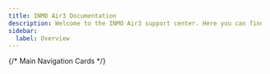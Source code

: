 ```yaml
---
title: INMO Air3 Documentation
description: Welcome to the INMO Air3 support center. Here you can find all the information you need about your INMO Air3 device.
sidebar:
  label: Overview
---
```



{/* Main Navigation Cards */}
<CardGrid>
  <LinkCard 
    title="Quick Start"
    icon="document"
    href="https://support.inmoxr.com/air3/guides/quick-start/"
    description="Quick start your INMO Air3."
  />
  <LinkCard 
    title="APP & Manuals Downloads"
    icon="open-book"
    href="https://www.inmoxr.com/pages/manuals-downloads"
    description="Downloads INMOLens app or user manuals for INMO Air3."
  />
  <LinkCard 
    title="Development"
    icon="setting"
    href="https://github.com/INMOXR/air3-unity-sdk"
    description="Know more about unity sdk INMO released in github."
  />
  <LinkCard 
    title="Warranty"
    icon="shield"
    href="https://www.inmoxr.com/pages/warranty"
    description="This Limited Warranty is a commercial guarantee voluntarily provided by INMO."
  />
</CardGrid>